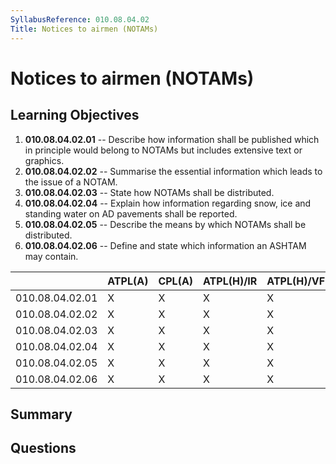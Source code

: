 ```yaml
---
SyllabusReference: 010.08.04.02
Title: Notices to airmen (NOTAMs)
---
```


# Notices to airmen (NOTAMs)

## Learning Objectives

1. **010.08.04.02.01** -- Describe how information shall be published which in
   principle would belong to NOTAMs but includes extensive text or graphics.
2. **010.08.04.02.02** -- Summarise the essential information which leads to the
   issue of a NOTAM.
3. **010.08.04.02.03** -- State how NOTAMs shall be distributed.
4. **010.08.04.02.04** -- Explain how information regarding snow, ice and
   standing water on AD pavements shall be reported.
5. **010.08.04.02.05** -- Describe the means by which NOTAMs shall be
   distributed.
6. **010.08.04.02.06** -- Define and state which information an ASHTAM may
   contain.

|                 | ATPL(A) | CPL(A) | ATPL(H)/IR | ATPL(H)/VFR | CPL(H) | IR  | CBIR(A) |
| --------------- | ------- | ------ | ---------- | ----------- | ------ | --- | ------- |
| 010.08.04.02.01 | X       | X      | X          | X           | X      | X   | X       |
| 010.08.04.02.02 | X       | X      | X          | X           | X      | X   | X       |
| 010.08.04.02.03 | X       | X      | X          | X           | X      | X   |         |
| 010.08.04.02.04 | X       | X      | X          | X           | X      | X   | X       |
| 010.08.04.02.05 | X       | X      | X          | X           | X      | X   |         |
| 010.08.04.02.06 | X       | X      | X          | X           | X      | X   |         |

## Summary

## Questions
